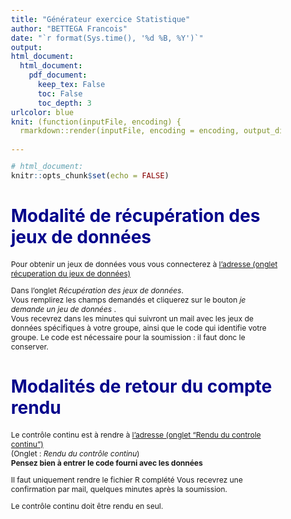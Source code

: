 ```yaml
---
title: "Générateur exercice Statistique"
author: "BETTEGA Francois"
date: "`r format(Sys.time(), '%d %B, %Y')`"
output:  
html_document:
  html_document:
    pdf_document: 
      keep_tex: False
      toc: False
      toc_depth: 3
urlcolor: blue
knit: (function(inputFile, encoding) {
  rmarkdown::render(inputFile, encoding = encoding, output_dir = "knit") })
  
---
```



```r
# html_document:
knitr::opts_chunk$set(echo = FALSE)
```

<style type="text/css">

body{ /* Normal  */
      font-size: 12px;
  }
td {  /* Table  */
  font-size: 8px;
}
h1.title {
  font-size: 38px;
  color: DarkRed;
}
h1 { /* Header 1 */
  font-size: 28px;
  color: DarkBlue;
}
h2 { /* Header 2 */
    font-size: 20px;
  color: DarkBlue;
}
h3 { /* Header 3 */
  font-size: 16px;
  font-family: "Times New Roman", Times, serif;
  color: DarkBlue;
}
code.r{ /* Code block */
    font-size: 12px;
}
pre { /* Code block - determines code spacing between lines */
    font-size: 14px;
}
</style>






# Modalité de récupération des jeux de données 


Pour obtenir un jeux de données vous vous connecterez à [l'adresse (onglet récuperation du jeux de données)](https://generationcc.bette.ga/?recup)  

Dans l'onglet *Récupération des jeux de données*.   
Vous remplirez les champs demandés et cliquerez sur le bouton *je demande un jeu de données* .  
Vous recevrez dans les minutes qui suivront un mail avec les jeux de données spécifiques à votre groupe, ainsi que le code qui identifie votre groupe. Le code est nécessaire pour la soumission : il faut donc le conserver. 


# Modalités de retour du compte rendu 

Le contrôle continu est à rendre à [l'adresse (onglet "Rendu du controle continu")](https://generationcc.bette.ga/?rendu "site onglet retour")   
(Onglet : *Rendu du contrôle continu*)  
**Pensez bien à entrer le code fourni avec les données**  

Il faut uniquement rendre le fichier R complété
Vous recevrez une confirmation par mail, quelques minutes après la soumission.  


Le contrôle continu doit être rendu en seul. 


   



